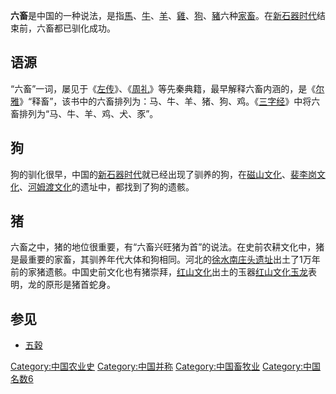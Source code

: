 '''六畜'''是中国的一种说法，是指[[馬|馬]]、[[牛|牛]]、[[羊|羊]]、[[雞|雞]]、[[狗|狗]]、[[家豬|豬]]六种[[家畜|家畜]]。在[[新石器时代|新石器时代]]结束前，六畜都已驯化成功。

==语源==
“六畜”一词，屡见于《[[左传|左传]]》、《[[周礼|周礼]]》等先秦典籍，最早解释六畜内涵的，是《[[尔雅|尔雅]]》“释畜”，该书中的六畜排列为：马、牛、羊、猪、狗、鸡。《[[三字经|三字经]]》中将六畜排列为“马、牛、羊、鸡、犬、豕”。

==狗==
{{main|狗}}

狗的驯化很早，中国的[[新石器时代|新石器时代]]就已经出现了驯养的狗，在[[磁山文化|磁山文化]]、[[裴李岗文化|裴李岗文化]]、[[河姆渡文化|河姆渡文化]]的遗址中，都找到了狗的遗骸。

==猪==
{{main|家猪}}

六畜之中，猪的地位很重要，有“六畜兴旺猪为首”的说法。在史前农耕文化中，猪是最重要的家畜，其驯养年代大体和狗相同。河北的[[徐水|徐水]][[南庄头遗址|南庄头遗址]]出土了1万年前的家猪遗骸。中国史前文化也有猪崇拜，[[红山文化|红山文化]]出土的玉器[[红山文化玉龙|红山文化玉龙]]表明，龙的原形是猪首蛇身。

==参见==
* [[五穀|五穀]]

[[Category:中国农业史|Category:中国农业史]]
[[Category:中国并称|Category:中国并称]]
[[Category:中国畜牧业|Category:中国畜牧业]]
[[Category:中国名数6|Category:中国名数6]]